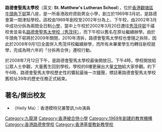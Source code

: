{{Unreferenced|time=2020-11-23T10:08:38+00:00}}

{{Infobox_School
| name = 路德會聖馬太學校<br>St. Matthew's Lutheran School
|  image = 
| motto = 效法基督，榮神益人
| established = 1969年
| closed = 2008年（合併）
| type = 政府資助小學
| language = 中文
| principal = 趙小芸（合併前末任校長）
| students = 
| school_sponsoring_body = [[香港路德會|香港路德會]]
| location = {{HKG}}[[九龍|九龍]][[觀塘區|觀塘區]][[牛頭角下邨|牛頭角下邨]]
| religion = 基督教
}}

'''路德會聖馬太學校'''（英文: '''St. Matthew's Lutheran School'''），位於[[香港|香港]][[觀塘區|觀塘區]][[牛頭角下邨|牛頭角下邨]]第八座，是一所香港政府資助男女小學，創立於1969年3月初，是路德會第一間津貼學校。該校由1969年創校至2002年分為上、下午校，由2002年3月中成功分拆為兩間全日制[[小學|小學]]，當中上午校於2002年3月20日遷往[[秀茂坪邨|秀茂坪邨]]千禧校舍並易名[[路德會聖馬太學校（秀茂坪）|路德會聖馬太學校（秀茂坪）]]，而下午校以舊名在原址繼續辦學。由於牛頭角下邨將於2009年關閉，2010年清拆，路德會聖馬太學校也會隨之拆除，因此於2008年9月1日全面併入秀茂坪校繼續辦學，而所有未畢業學生均轉往新校就學，完成為時六年的「分拆再合併」遷校行動。

於2008年7月12日下午，是路德會聖馬太學校最後開放日。下午4時，學校開放給公眾人士參觀，大量舊生回到學校。學校的6樓更展出大量[[文物|文物]]給大家參觀。約下午6時，路德會聖馬太學校歷史性的響起最後一次鐘聲，標誌著路德會聖馬太學校舊校址39年的歷史任務正式結束。

==著名/傑出校友==
* {{link-yue|馬溱禧|馬溱禧}}（Heily Ma）：香港模特兒兼警訊,tvb演員

[[Category:九龍灣|Category:九龍灣]]
[[Category:香港被合併小學|Category:香港被合併小學]]
[[Category:1969年創建的教育機構|Category:1969年創建的教育機構]]
[[Category:香港路德會學校|Category:香港路德會學校]]
[[Category:香港基督教新教學校|Category:香港基督教新教學校]]

{{hk-edu-stub}}